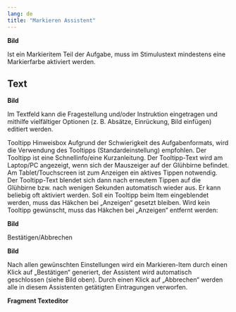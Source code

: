 ```yaml
---
lang: de
title: "Markieren Assistent"
---
```


**Bild**
 
::: {.callout-note}
Ist ein Markieritem Teil der Aufgabe, muss im Stimulustext mindestens eine Markierfarbe aktiviert werden.
::: 

## Text

**Bild**

Im Textfeld kann die Fragestellung und/oder Instruktion eingetragen und mithilfe vielfältiger Optionen (z. B. Absätze, Einrückung, Bild einfügen) editiert werden. 

Tooltipp
Hinweisbox Aufgrund der Schwierigkeit des Aufgabenformats, wird die Verwendung des Tooltipps (Standardeinstellung) empfohlen. 
Der Tooltipp ist eine Schnellinfo/eine Kurzanleitung. Der Tooltipp-Text wird am Laptop/PC angezeigt, wenn sich der Mauszeiger auf der Glühbirne befindet. Am Tablet/Touchscreen ist zum Anzeigen ein aktives Tippen notwendig. Der Tooltipp-Text blendet sich dann nach erneutem Tippen auf die Glühbirne bzw. nach wenigen Sekunden automatisch wieder aus. Er kann beliebig oft aktiviert werden. 
Soll ein Tooltipp beim Item eingeblendet werden, muss das Häkchen bei „Anzeigen“ gesetzt bleiben. Wird kein Tooltipp gewünscht, muss das Häkchen bei „Anzeigen“ entfernt werden: 

**Bild**

Bestätigen/Abbrechen

**Bild**

Nach allen gewünschten Einstellungen wird ein Markieren-Item durch einen Klick auf „Bestätigen“ generiert, der Assistent wird automatisch geschlossen (siehe Bild oben). 
Durch einen Klick auf „Abbrechen“ werden alle in diesem Assistenten getätigten Eintragungen verworfen.

**Fragment Texteditor**
